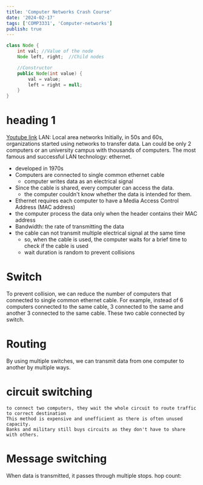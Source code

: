 ```yaml
---
title: 'Computer Networks Crash Course'
date: '2024-02-17'
tags: ['COMP3331', 'Computer-networks']
publish: true
---
```


```java
class Node {
    int val; //Value of the node
    Node left, right;  //Child nodes

    //Constructor
    public Node(int value) {
        val = value;
        left = right = null;
    }
}
```

# heading 1

[Youtube link](https://www.youtube.com/watch?v=3QhU9jd03a0&ab_channel=CrashCourse
)
LAN: Local area networks
Initially, in 50s and 60s, organizations started using networks to transfer data.
Lan could be only 2 computers or an university campus with thousands of computers.
The most famous and successful LAN technology: ethernet.
- developed in 1970s
- Computers are connected to single common ethernet cable
	- computer writes data as an electrical signal
- Since the cable is shared, every computer can access the data.
	- the computer couldn't know whether the data is intended for them.
- Ethernet requires each computer to have a Media Access Control Address (MAC address)
- the computer process the data only when the header contains their MAC address
- Bandwidth: the rate of transmitting the data
- the cable can not transmit multiple electrical signal at the same time
	- so, when the cable is used, the computer waits for a brief time to check if the cable is used
	- wait duration is random to prevent collisions



# Switch
To prevent collision, we can reduce the number of computers that connected to single common ethernet cable. For example, instead of 6 computers connected to the same cable, 3 connected to the same and another 3 connected to the same cable. These two cable connected by switch.
# Routing
By using multiple switches, we can transmit data from one computer to another by multiple ways.
# circuit switching
	to connect two computers, they wait the whole circuit to route traffic to correct destination
	This method is expensive and unefficient as there is often unused capacity.
	Banks and military still buys circuits as they don't have to share with others.
# Message switching
When data is transmitted, it passes through multiple stops.
	hop count: 
